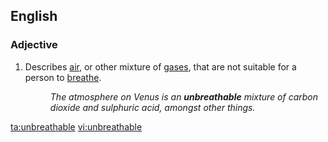 ==English==

===Adjective===
{{en-adj}}

# Describes [[air]], or other mixture of [[gases]], that are not suitable for a person to [[breathe]].
#: ''The atmosphere on Venus is an '''unbreathable''' mixture of carbon dioxide and sulphuric acid, amongst other things.''

[[ta:unbreathable]]
[[vi:unbreathable]]